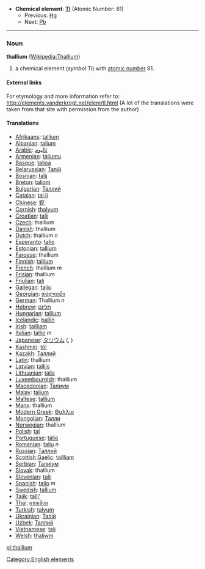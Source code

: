 *'''Chemical element''': '''[[Tl]]''' (Atomic Number: 81)
**Previous: [[Mercury|Hg]]
**Next: [[Lead|Pb]]
----
=== Noun ===
'''thallium''' ([[en:Thallium|Wikipedia:Thallium]])

# a chemical element (''symbol'' Tl) with [[atomic number]] 81.

====External links====
For etymology and more information refer to:
http://elements.vanderkrogt.net/elem/tl.html
(A lot of the translations were taken from that site with permission from the author)

==== Translations ====
*[[Afrikaans]]: [[tallium]]
*[[Albanian]]: [[talium]]
*[[Arabic]]: [[ثاليوم]]
*[[Armenian]]: [[taliumu]]
*[[Basque]]: [[talioa]]
*[[Belarussian]]: [[Талiй]]
*[[Bosnian]]: [[talij]]
*[[Breton]]: [[taliom]]
*[[Bulgarian]]: [[Таллий]]
*[[Catalan]]: [[tal·li]]
*[[Chinese]]: [[鉈]]
*[[Cornish]]: [[thalyum]]
*[[Croatian]]: [[talij]]
*[[Czech]]: thallium
*[[Danish]]: thallium
*[[Dutch]]: thallium ''n''
*[[Esperanto]]: [[talio]]
*[[Estonian]]: [[tallium]]
*[[Faroese]]: thallium
*[[Finnish]]: [[tallium]]
*[[French]]: thallium ''m''
*[[Frisian]]: thallium
*[[Friulian]]: [[tali]]
*[[Gallegan]]: [[talio]]
*[[Georgian]]: [[თალიუმი]]
*[[German]]: Thallium ''n''
*[[Hebrew]]: [[תליום]]
*[[Hungarian]]: [[tallium]]
*[[Icelandic]]: [[þallín]]
*[[Irish]]: [[tailliam]]
*[[Italian]]: [[tallio]] ''m''
*[[Japanese]]: [[タリウム]] ([[]], )
*[[Kashmiri]]: [[tôl]]
*[[Kazakh]]: [[Таллий]]
*[[Latin]]: thallium
*[[Latvian]]: [[tallijs]]
*[[Lithuanian]]: [[talis]]
*[[Luxembourgish]]: thallium
*[[Macedonian]]: [[Талиум]]
*[[Malay]]: [[talium]]
*[[Maltese]]: [[talljum]]
*[[Manx]]: thallium
*[[Modern Greek]]: [[Θαλλιο]] '' ''
*[[Mongolian]]: [[Талли]]
*[[Norwegian]]: thallium
*[[Polish]]: [[tal]] '' ''
*[[Portuguese]]: [[tálio]]
*[[Romanian]]: [[taliu]] ''n''
*[[Russian]]: [[Таллий]] '' ''
*[[Scottish Gaelic]]: [[tailliam]]
*[[Serbian]]: [[Талиjум]]
*[[Slovak]]: thallium
*[[Slovenian]]: [[talij]]
*[[Spanish]]: [[talio]] ''m''
*[[Swedish]]: [[tallium]]
*[[Tajik]]: [[talli']]
*[[Thai]]: [[แทลเลียม]]
*[[Turkish]]: [[talyum]]
*[[Ukrainian]]: [[Талiй]]
*[[Uzbek]]: [[Таллий]]
*[[Vietnamese]]: [[tali]]
*[[Welsh]]: [[thaliwm]]

[[Category:English elements]]
[[pl:thallium]]